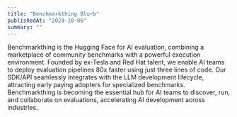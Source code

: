 ```yaml
---
title: "Benchmarkthing Blurb"
publishedAt: "2024-10-06"
summary: ""
---
```


Benchmarkthing is the Hugging Face for AI evaluation, combining a marketplace of community benchmarks with a powerful execution environment. Founded by ex-Tesla and Red Hat talent, we enable AI teams to deploy evaluation pipelines 80x faster using just three lines of code. Our SDK/API seamlessly integrates with the LLM development lifecycle, attracting early paying adopters for specialized benchmarks. Benchmarkthing is becoming the essential hub for AI teams to discover, run, and collaborate on evaluations, accelerating AI development across industries.
